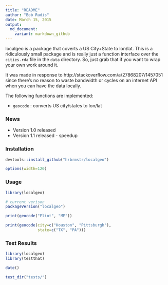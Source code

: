 ```yaml
---
title: "README"
author: "Bob Rudis"
date: March 15, 2015
output:
  md_document:
    variant: markdown_github
---
```


localgeo is a package that coverts a US City+State to lon/lat. This is a ridiculously 
small package and is really just a function interface over the `cities.rda` file in the
`data` directory. So, just grab that if you want to wrap your own work around it. 

It was made in response to http://stackoverflow.com/a/27868207/1457051 since there's no reason to waste bandwidth or cycles on an internet API when you can have the data locally.

The following functions are implemented:

- `geocode` : converts US city/states to lon/lat

### News

- Version 1.0 released
- Version 1.1 released - speedup

### Installation

```r
devtools::install_github("hrbrmstr/localgeo")
```

```r
options(width=120)
```

### Usage

```r
library(localgeo)

# current verison
packageVersion("localgeo")

print(geocode("Eliot", "ME"))

print(geocode(city=c("Houston", "Pittsburgh"),
              state=c("TX", "PA")))


```

### Test Results

```r
library(localgeo)
library(testthat)

date()

test_dir("tests/")
```

